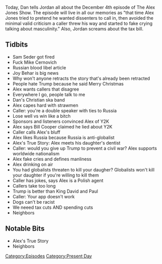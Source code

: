{{DEFAULTSORT:
    #_EPISODE_0109:December 4, 2017
}}{{Episode
    | title           = December 4, 2017
    | caption         = [https://knowledgefight.libsyn.com/knowledge-fight-dec-4-2017 Listen to this episode on Libsyn]
    | episodeNumber   = 109
    | length          = 02:02:45
    | airDate         = December 5, 2017
    | coverageDate    = December 4, 2017
    | episodeType     = [[:Category:Present Day|Present Day]]
    | appearance      = [[Sam Seder]], [[Mike Cernovich]], [[Joy Behar]]
    | beverage        = Mountain Dew Kickstart Black Herry; Mountain Dew Kickstart Midnight Grape
    | oocDrop         = I know fake libertarians
    | previousEpisode = [[108: November 30, 2017]]
    | nextEpisode     = [[110: December 5, 2017]]
}}

{{Stub}}

Today, Dan tells Jordan all about the December 4th episode of The Alex Jones Show. The episode will live in all our memories as "that time Alex Jones tried to pretend he wanted dissenters to call in, then avoided the minimal valid criticism a caller threw his way and started to fake crying talking about masculinity." Also, Jordan screams about the tax bill.

==Tidbits==

*Sam Seder got fired
*Fuck Mike Cernovich
*Russian blood libel article
*Joy Behar is big news
*Why won't anyone retracts the story that's already been retracted
*People hate Trump because he said Merry Christmas
*Alex wants callers that disagree
*Everywhere I go, people talk to me
*Dan's Christian ska band
*Alex capes hard with strawmen
*Caller: you're a double speaker with ties to Russia
*Lose well vs win like a bitch
*Sponsors and listeners convinced Alex of Y2K
*Alex says Bill Cooper claimed he lied about Y2K
*Caller calls Alex's bluff
*Alex likes Russia because Russia is anti-globalist
*Alex's True Story: Alex meets his daughter's dentist
*Caller: would you give up Trump to prevent a civil war? Alex supports worldwide nationalism
*Alex fake cries and defines manliness
*Alex drinking on air
*You had globalists threaten to kill your daugher? Globalists won't kill your daughter if you're willing to kill them
*Caller has jokes, says Alex is a Polish agent
*Callers take too long
*Trump is better than King David and Paul
*Caller: Your app doesn't work
*Dogs can't be racist
*We neeed tax cuts AND spending cuts
*Neighbors

==Notable Bits==

*Alex's True Story
*Neighbors

[[Category:Episodes]]
[[Category:Present Day]]